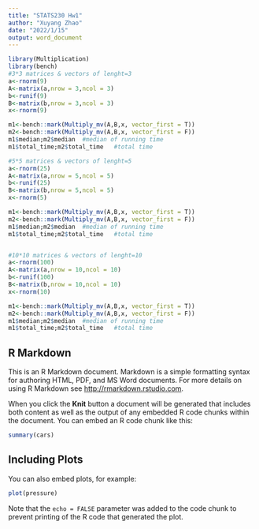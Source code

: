 ```yaml
---
title: "STATS230 Hw1"
author: "Xuyang Zhao"
date: "2022/1/15"
output: word_document
---
```


```r
library(Multiplication)
library(bench)
#3*3 matrices & vectors of lenght=3
a<-rnorm(9)
A<-matrix(a,nrow = 3,ncol = 3)
b<-runif(9)
B<-matrix(b,nrow = 3,ncol = 3)
x<-rnorm(9)

m1<-bench::mark(Multiply_mv(A,B,x, vector_first = T))
m2<-bench::mark(Multiply_mv(A,B,x, vector_first = F))
m1$median;m2$median  #median of running time
m1$total_time;m2$total_time   #total time

#5*5 matrices & vectors of lenght=5
a<-rnorm(25)
A<-matrix(a,nrow = 5,ncol = 5)
b<-runif(25)
B<-matrix(b,nrow = 5,ncol = 5)
x<-rnorm(5)

m1<-bench::mark(Multiply_mv(A,B,x, vector_first = T))
m2<-bench::mark(Multiply_mv(A,B,x, vector_first = F))
m1$median;m2$median  #median of running time
m1$total_time;m2$total_time   #total time


#10*10 matrices & vectors of lenght=10
a<-rnorm(100)
A<-matrix(a,nrow = 10,ncol = 10)
b<-runif(100)
B<-matrix(b,nrow = 10,ncol = 10)
x<-rnorm(10)

m1<-bench::mark(Multiply_mv(A,B,x, vector_first = T))
m2<-bench::mark(Multiply_mv(A,B,x, vector_first = F))
m1$median;m2$median  #median of running time
m1$total_time;m2$total_time   #total time
```

## R Markdown

This is an R Markdown document. Markdown is a simple formatting syntax for authoring HTML, PDF, and MS Word documents. For more details on using R Markdown see <http://rmarkdown.rstudio.com>.

When you click the **Knit** button a document will be generated that includes both content as well as the output of any embedded R code chunks within the document. You can embed an R code chunk like this:

```r
summary(cars)
```

## Including Plots

You can also embed plots, for example:

```r
plot(pressure)
```

Note that the `echo = FALSE` parameter was added to the code chunk to prevent printing of the R code that generated the plot.
